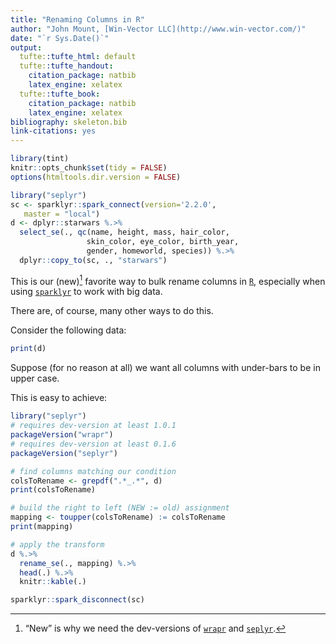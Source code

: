 ```yaml
---
title: "Renaming Columns in R"
author: "John Mount, [Win-Vector LLC](http://www.win-vector.com/)"
date: "`r Sys.Date()`"
output:
  tufte::tufte_html: default
  tufte::tufte_handout:
    citation_package: natbib
    latex_engine: xelatex
  tufte::tufte_book:
    citation_package: natbib
    latex_engine: xelatex
bibliography: skeleton.bib
link-citations: yes
---
```



```r
library(tint)
knitr::opts_chunk$set(tidy = FALSE)
options(htmltools.dir.version = FALSE)

library("seplyr")
sc <- sparklyr::spark_connect(version='2.2.0', 
   master = "local")
d <- dplyr::starwars %.>%
  select_se(., qc(name, height, mass, hair_color, 
                 skin_color, eye_color, birth_year, 
                 gender, homeworld, species)) %.>%
  dplyr::copy_to(sc, ., "starwars")
```

This is our (new)^["New" is why we need the dev-versions
of [`wrapr`](https://winvector.github.io/wrapr/) and [`seplyr`](https://winvector.github.io/seplyr/).] favorite way to bulk rename columns in [`R`](https://www.r-project.org),
especially when using [`sparklyr`](https://spark.rstudio.com) to work with big data. 

There are, of course, many other ways to do this.

Consider the following data:

```r
print(d)
```

Suppose (for no reason at all) we want all columns with under-bars to be in upper case.

This is easy to achieve:

```r
library("seplyr")
# requires dev-version at least 1.0.1
packageVersion("wrapr") 
# requires dev-version at least 0.1.6
packageVersion("seplyr") 

# find columns matching our condition
colsToRename <- grepdf(".*_.*", d)
print(colsToRename)

# build the right to left (NEW := old) assignment
mapping <- toupper(colsToRename) := colsToRename
print(mapping)

# apply the transform
d %.>% 
  rename_se(., mapping) %.>%
  head(.) %.>%
  knitr::kable(.)
```

 
```r
sparklyr::spark_disconnect(sc)
```

